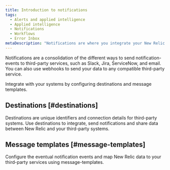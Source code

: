 ```yaml
---
title: Introduction to notifications
tags:
  - Alerts and applied intelligence
  - Applied intelligence
  - Notifications
  - Workflows
  - Error Inbox
metaDescription: "Notifications are where you integrate your New Relic data with third-party services, such as Slack, Email, Jira, and ServiceNow."
---
```


Notifications are a consolidation of the different ways to send notification-events to third-party services, such as Slack, Jira, ServiceNow, and email. You can also use webhooks to send your data to any compatible third-party service.

Integrate with your systems by configuring destinations and message templates.

## Destinations [#destinations]

Destinations are unique identifiers and connection details for third-party systems. Use destinations to integrate, send notifications and share data between New Relic and your third-party systems.

## Message templates [#message-templates]

Configure the eventual notification events and map New Relic data to your third-party services using message-templates.
